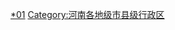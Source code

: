 <br>{{hideh
|Head = 许昌各区县市所辖乡镇与街道
|FrameStyle   = border:solid 1px #000080;
|HeadStyle    = text-align:center;background:transparent;
|ContentStyle = background: #99CCFF;
}}
{{许昌市魏都区行政区划|state=expanded}}
{{禹州市行政区划|state=expanded}}
{{长葛市行政区划|state=expanded}}
{{许昌县行政区划|state=expanded}}
{{鄢陵县行政区划|state=expanded}}
{{襄城县行政区划|state=expanded}}
{{hidef}}<br>
[[Category:许昌行政区划|*01]]
[[Category:河南各地级市县级行政区|Category:河南各地级市县级行政区]]
{{catmore|许昌市|河南省许昌市}}